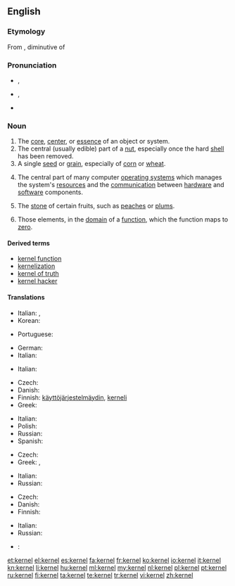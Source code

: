 {{wikipedia|dab=kernel}}
==English==

===Etymology===
From {{etyl|ang}} {{term|cyrnel|lang=ang}}, diminutive of {{term|corn||seed|lang=ang}}

===Pronunciation===
* {{a|UK}} {{IPA|/ˈkɜː(ɹ).nəl/}}, {{SAMPA|/"k3:(r).n@l/}}
*: {{rhymes|ɜː(r)nəl}}
* {{a|US}} {{IPA|/ˈkɝnəl/}}, {{SAMPA|/"k3`n@l/}}
* {{homophones|colonel}}

===Noun===
{{en-noun}}

# The [[core]], [[center]], or [[essence]] of an object or system.
# The central (usually edible) part of a [[nut]], especially once the hard [[shell]] has been removed.
# A single [[seed]] or [[grain]], especially of [[corn]] or [[wheat]].
# {{computing}} The central part of many computer [[operating system]]s which manages the system's [[resource]]s and the [[communication]] between [[hardware]] and [[software]] components.
# {{context|US}} The [[stone]] of certain fruits, such as [[peach]]es or [[plum]]s.
# {{algebra}} Those elements, in the [[domain]] of a [[function]], which the function maps to [[zero]].

====Derived terms====
* [[kernel function]]
* [[kernelization]]
* [[kernel of truth]]
* [[kernel hacker]]

====Translations====
{{trans-top|core or essence of an object or system}}
* Italian: {{t+|it|nucleo|m}},  {{t+|it|nocciolo|m}}
* Korean: {{t+|ko|핵심|tr=hexim|sc=Hang}}
{{trans-mid}}
* Portuguese: {{t+|pt|cerne|m}}
{{trans-bottom}}

{{trans-top|central part of a nut}}
* German: {{t+|de|Kern|m}}
* Italian: {{t+|it|gheriglio|m}}
{{trans-mid}}
{{trans-bottom}}

{{trans-top|single seed of corn or wheat}}
* Italian: {{t+|it|chicco|m}}
{{trans-mid}}
{{trans-bottom}}

{{trans-top|central part of many computer operating systems}}
* Czech: {{t-|cs|jádro|n}}
* Danish: {{t|da|kerne|c}}
* Finnish: [[käyttöjärjestelmäydin]], [[kerneli]]
* Greek: {{t+|el|πυρήνας|m|tr=pirínas}}
{{trans-mid}}
* Italian: {{t+|it|kernel|m}}
* Polish: {{t+|pl|jądro|n}}
* Russian: {{t+|ru|ядро|n|tr=jadró}}
* Spanish: {{t+|es|núcleo}}
{{trans-bottom}}

{{trans-top|stone of certain fruits, such as peaches or plums}}
* Czech: {{t-|cs|pecka|f}}
* Greek: {{t+|el|πυρήνας|m|tr=pirínas}},  {{t+|el|κουκούτσι|n|tr=koukoútsi}}
{{trans-mid}}
* Italian: {{t+|it|nocciolo|m}}
* Russian: {{t|ru|косточка|f|tr=kóstočka}}
{{trans-bottom}}

{{trans-top|(algebra) set of elements mapped to zero}}
* Czech: {{t-|cs|jádro|n}}
* Danish: {{t|da|kerne|c}}
* Finnish: {{t+|fi|ydin}}
{{trans-mid}}
* Italian: {{t+|it|nucleo|m}}
* Russian: {{t+|ru|ядро|n|tr=jadró}}
{{trans-bottom}}

{{checktrans-top}}
* {{ttbc|Esperanto}}: {{t-|eo|kerno|xs=Esperanto}}
{{checktrans-mid}}
{{checktrans-bottom}}

[[et:kernel]]
[[el:kernel]]
[[es:kernel]]
[[fa:kernel]]
[[fr:kernel]]
[[ko:kernel]]
[[io:kernel]]
[[it:kernel]]
[[kn:kernel]]
[[li:kernel]]
[[hu:kernel]]
[[ml:kernel]]
[[my:kernel]]
[[nl:kernel]]
[[pl:kernel]]
[[pt:kernel]]
[[ru:kernel]]
[[fi:kernel]]
[[ta:kernel]]
[[te:kernel]]
[[tr:kernel]]
[[vi:kernel]]
[[zh:kernel]]